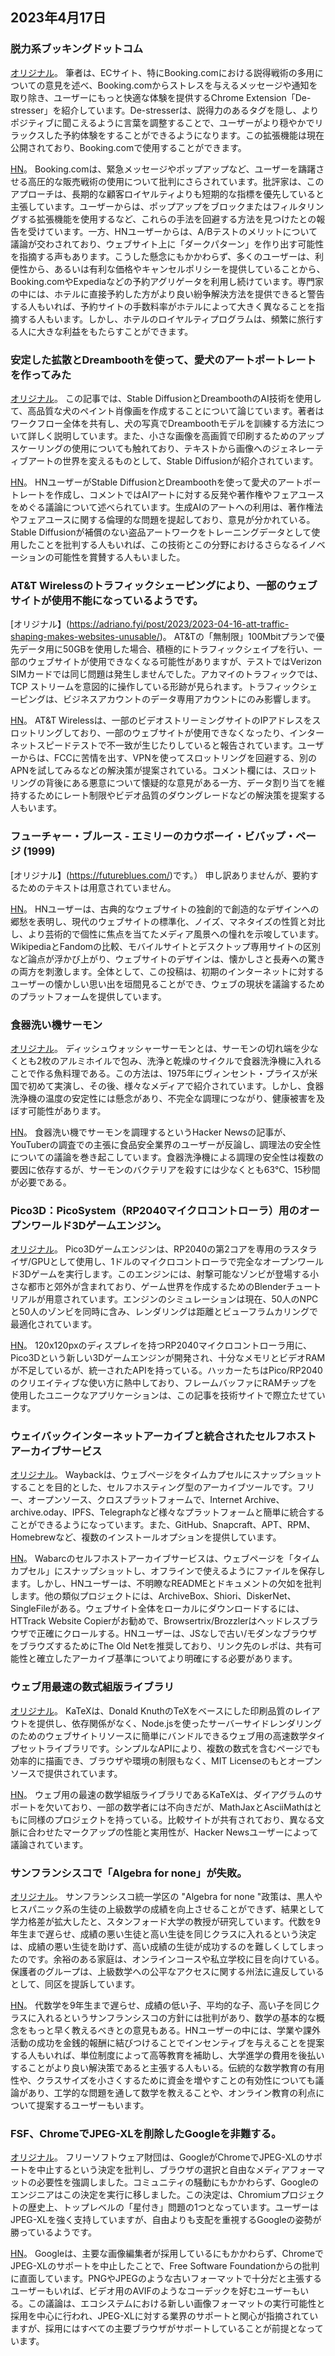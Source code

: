 

<CallToAction />

<Steps>

## 2023年4月17日

### 脱力系ブッキングドットコム

[オリジナル](https://www.alexcharlton.co/projects/booking-com-de-stresser)。
筆者は、ECサイト、特にBooking.comにおける説得戦術の多用についての意見を述べ、Booking.comからストレスを与えるメッセージや通知を取り除き、ユーザーにもっと快適な体験を提供するChrome Extension「De-stresser」を紹介しています。De-stresserは、説得力のあるタグを隠し、よりポジティブに聞こえるように言葉を調整することで、ユーザーがより穏やかでリラックスした予約体験をすることができるようになります。この拡張機能は現在公開されており、Booking.comで使用することができます。

[HN](http://news.ycombinator.com/item?id=35590734)。
Booking.comは、緊急メッセージやポップアップなど、ユーザーを躊躇させる高圧的な販売戦術の使用について批判にさらされています。批評家は、このアプローチは、長期的な顧客ロイヤルティよりも短期的な指標を優先していると主張しています。ユーザーからは、ポップアップをブロックまたはフィルタリングする拡張機能を使用するなど、これらの手法を回避する方法を見つけたとの報告を受けています。一方、HNユーザーからは、A/Bテストのメリットについて議論が交わされており、ウェブサイト上に「ダークパターン」を作り出す可能性を指摘する声もあります。こうした懸念にもかかわらず、多くのユーザーは、利便性から、あるいは有利な価格やキャンセルポリシーを提供していることから、Booking.comやExpediaなどの予約アグリゲータを利用し続けています。専門家の中には、ホテルに直接予約した方がより良い紛争解決方法を提供できると警告する人もいれば、予約サイトの手数料率がホテルによって大きく異なることを指摘する人もいます。しかし、ホテルのロイヤルティプログラムは、頻繁に旅行する人に大きな利益をもたらすことができます。

### 安定した拡散とDreamboothを使って、愛犬のアートポートレートを作ってみた

[オリジナル](https://www.shruggingface.com/blog/how-i-used-stable-diffusion-and-dreambooth-to-create-a-painted-portrait-of-my-dog)。
この記事では、Stable DiffusionとDreamboothのAI技術を使用して、高品質な犬のペイント肖像画を作成することについて論じています。著者はワークフロー全体を共有し、犬の写真でDreamboothモデルを訓練する方法について詳しく説明しています。また、小さな画像を高画質で印刷するためのアップスケーリングの使用についても触れており、テキストから画像へのジェネレーティブアートの世界を変えるものとして、Stable Diffusionが紹介されています。

[HN](http://news.ycombinator.com/item?id=35592847)。
HNユーザーがStable DiffusionとDreamboothを使って愛犬のアートポートレートを作成し、コメントではAIアートに対する反発や著作権やフェアユースをめぐる議論について述べられています。生成AIのアートへの利用は、著作権法やフェアユースに関する倫理的な問題を提起しており、意見が分かれている。Stable Diffusionが補償のない盗品アートワークをトレーニングデータとして使用したことを批判する人もいれば、この技術とこの分野におけるさらなるイノベーションの可能性を賞賛する人もいました。

### AT&T Wirelessのトラフィックシェーピングにより、一部のウェブサイトが使用不能になっているようです。

[オリジナル】(https://adriano.fyi/post/2023/2023-04-16-att-traffic-shaping-makes-websites-unusable/)。
AT&Tの「無制限」100Mbitプランで優先データ用に50GBを使用した場合、積極的にトラフィックシェイプを行い、一部のウェブサイトが使用できなくなる可能性がありますが、テストではVerizon SIMカードでは同じ問題は発生しませんでした。アカマイのトラフィックでは、TCP ストリームを意図的に操作している形跡が見られます。トラフィックシェーピングは、ビジネスアカウントのデータ専用アカウントにのみ影響します。

[HN](http://news.ycombinator.com/item?id=35592607)。
AT&T Wirelessは、一部のビデオストリーミングサイトのIPアドレスをスロットリングしており、一部のウェブサイトが使用できなくなったり、インターネットスピードテストで不一致が生じたりしていると報告されています。ユーザーからは、FCCに苦情を出す、VPNを使ってスロットリングを回避する、別のAPNを試してみるなどの解決策が提案されている。コメント欄には、スロットリングの背後にある悪意について懐疑的な意見がある一方、データ割り当てを維持するためにレート制限やビデオ品質のダウングレードなどの解決策を提案する人もいます。

### フューチャー・ブルース - エミリーのカウボーイ・ビバップ・ページ (1999)

[オリジナル】(https://futureblues.com/)です。）
申し訳ありませんが、要約するためのテキストは用意されていません。

[HN](http://news.ycombinator.com/item?id=35589124)。
HNユーザーは、古典的なウェブサイトの独創的で創造的なデザインへの郷愁を表明し、現代のウェブサイトの標準化、ノイズ、マネタイズの性質と対比し、より芸術的で個性に焦点を当てたメディア風景への憧れを示唆しています。WikipediaとFandomの比較、モバイルサイトとデスクトップ専用サイトの区別など論点が浮かび上がり、ウェブサイトのデザインは、懐かしさと長寿への驚きの両方を刺激します。全体として、この投稿は、初期のインターネットに対するユーザーの懐かしい思い出を垣間見ることができ、ウェブの現状を議論するためのプラットフォームを提供しています。

### 食器洗い機サーモン

[オリジナル](https://en.wikipedia.org/wiki/Dishwasher_salmon)。
ディッシュウォッシャーサーモンとは、サーモンの切れ端を少なくとも2枚のアルミホイルで包み、洗浄と乾燥のサイクルで食器洗浄機に入れることで作る魚料理である。この方法は、1975年にヴィンセント・プライスが米国で初めて実演し、その後、様々なメディアで紹介されています。しかし、食器洗浄機の温度の安定性には懸念があり、不完全な調理につながり、健康被害を及ぼす可能性があります。

[HN](http://news.ycombinator.com/item?id=35586683)。
食器洗い機でサーモンを調理するというHacker Newsの記事が、YouTuberの調査での主張に食品安全業界のユーザーが反論し、調理法の安全性についての議論を巻き起こしています。食器洗浄機による調理の安全性は複数の要因に依存するが、サーモンのバクテリアを殺すには少なくとも63℃、15秒間が必要である。

### Pico3D：PicoSystem（RP2040マイクロコントローラ）用のオープンワールド3Dゲームエンジン。

[オリジナル](https://github.com/bernhardstrobl/Pico3D)。
Pico3Dゲームエンジンは、RP2040の第2コアを専用のラスタライザ/GPUとして使用し、1ドルのマイクロコントローラで完全なオープンワールド3Dゲームを実行します。このエンジンには、射撃可能なゾンビが登場する小さな都市と郊外が含まれており、ゲーム世界を作成するためのBlenderチュートリアルが用意されています。エンジンのシミュレーションは現在、50人のNPCと50人のゾンビを同時に含み、レンダリングは距離とビューフラムカリングで最適化されています。

[HN](http://news.ycombinator.com/item?id=35589172)。
120x120pxのディスプレイを持つRP2040マイクロコントローラ用に、Pico3Dという新しい3Dゲームエンジンが開発され、十分なメモリとビデオRAMが不足しているが、統一されたAPIを持っている。ハッカーたちはPico/RP2040のクリエイティブな使い方に熱中しており、フレームバッファにRAMチップを使用したユニークなアプリケーションは、この記事を技術サイトで際立たせています。

### ウェイバックインターネットアーカイブと統合されたセルフホストアーカイブサービス

[オリジナル](https://github.com/wabarc/wayback)。
Waybackは、ウェブページをタイムカプセルにスナップショットすることを目的とした、セルフホスティング型のアーカイブツールです。フリー、オープンソース、クロスプラットフォームで、Internet Archive、archive.oday、IPFS、Telegraphなど様々なプラットフォームと簡単に統合することができるようになっています。また、GitHub、Snapcraft、APT、RPM、Homebrewなど、複数のインストールオプションを提供しています。

[HN](http://news.ycombinator.com/item?id=35586845)。
Wabarcのセルフホストアーカイブサービスは、ウェブページを「タイムカプセル」にスナップショットし、オフラインで使えるようにファイルを保存します。しかし、HNユーザーは、不明瞭なREADMEとドキュメントの欠如を批判します。他の類似プロジェクトには、ArchiveBox、Shiori、DiskerNet、SingleFileがある。ウェブサイト全体をローカルにダウンロードするには、HTTrack Website Copierがお勧めで、Browsertrix/Brozzlerはヘッドレスブラウザで正確にクロールする。HNユーザーは、JSなしで古い/モダンなブラウザをブラウズするためにThe Old Netを推奨しており、リンク先のレポは、共有可能性と確立したアーカイブ基準についてより明確にする必要があります。

### ウェブ用最速の数式組版ライブラリ

[オリジナル](https://katex.org/)。
KaTeXは、Donald KnuthのTeXをベースにした印刷品質のレイアウトを提供し、依存関係がなく、Node.jsを使ったサーバーサイドレンダリングのためのウェブサイトリソースに簡単にバンドルできるウェブ用の高速数学タイプセットライブラリです。シンプルなAPIにより、複数の数式を含むページでも効率的に描画でき、ブラウザや環境の制限もなく、MIT Licenseのもとオープンソースで提供されています。

[HN](http://news.ycombinator.com/item?id=35588985)。
ウェブ用の最速の数学組版ライブラリであるKaTeXは、ダイアグラムのサポートを欠いており、一部の数学者には不向きだが、MathJaxとAsciiMathはともに同様のプロジェクトを持っている。比較サイトが共有されており、異なる文脈に合わせたマークアップの性能と実用性が、Hacker Newsユーザーによって議論されています。

### サンフランシスコで「Algebra for none」が失敗。

[オリジナル](https://www.joannejacobs.com/post/algebra-for-none-fails-in-san-francisco)。
サンフランシスコ統一学区の "Algebra for none "政策は、黒人やヒスパニック系の生徒の上級数学の成績を向上させることができず、結果として学力格差が拡大したと、スタンフォード大学の教授が研究しています。代数を9年生まで遅らせ、成績の悪い生徒と高い生徒を同じクラスに入れるという決定は、成績の悪い生徒を助けず、高い成績の生徒が成功するのを難しくしてしまったのです。余裕のある家庭は、オンラインコースや私立学校に目を向けている。保護者のグループは、上級数学への公平なアクセスに関する州法に違反しているとして、同区を提訴しています。

[HN](http://news.ycombinator.com/item?id=35595026)。
代数学を9年生まで遅らせ、成績の低い子、平均的な子、高い子を同じクラスに入れるというサンフランシスコの方針には批判があり、数学の基本的な概念をもっと早く教えるべきとの意見もある。HNユーザーの中には、学業や課外活動の成功を金銭的報酬に結びつけることでインセンティブを与えることを提案する人もいれば、単位制度によって高等教育を補助し、大学進学の費用を後払いすることがより良い解決策であると主張する人もいる。伝統的な数学教育の有用性や、クラスサイズを小さくするために資金を増やすことの有効性についても議論があり、工学的な問題を通して数学を教えることや、オンライン教育の利点について提案するユーザーもいます。

### FSF、ChromeでJPEG-XLを削除したGoogleを非難する。

[オリジナル](https://www.phoronix.com/news/FSF-Slams-Google-JPEG-XL)。
フリーソフトウェア財団は、GoogleがChromeでJPEG-XLのサポートを中止するという決定を批判し、ブラウザの選択と自由なメディアフォーマットの必要性を強調しました。コミュニティの騒動にもかかわらず、Googleのエンジニアはこの決定を実行に移しました。この決定は、Chromiumプロジェクトの歴史上、トップレベルの「星付き」問題の1つとなっています。ユーザーはJPEG-XLを強く支持していますが、自由よりも支配を重視するGoogleの姿勢が勝っているようです。

[HN](http://news.ycombinator.com/item?id=35589179)。
Googleは、主要な画像編集者が採用しているにもかかわらず、ChromeでJPEG-XLのサポートを中止したことで、Free Software Foundationからの批判に直面しています。PNGやJPEGのような古いフォーマットで十分だと主張するユーザーもいれば、ビデオ用のAVIFのようなコーデックを好むユーザーもいる。この議論は、エコシステムにおける新しい画像フォーマットの実行可能性と採用を中心に行われ、JPEG-XLに対する業界のサポートと関心が指摘されていますが、採用にはすべての主要ブラウザがサポートしていることが前提となっています。

</Steps>